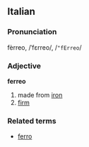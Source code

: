 ==Italian==
===Pronunciation===
fèrreo, /ˈfɛrreo/, /<tt>"fErreo</tt>/
===Adjective===
'''ferreo'''

# made from [[iron]]
# [[firm]]

===Related terms===
*[[ferro]]
